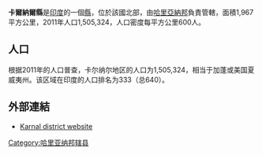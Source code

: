 '''卡爾納爾縣'''是[[印度|印度]]的一個[[縣|縣]]，位於該國北部，由[[哈里亞納邦|哈里亞納邦]]負責管轄，面積1,967平方公里，2011年人口1,505,324，人口密度每平方公里600人。

==人口==
根据2011年的人口普查，卡尔纳尔地区的人口为1,505,324，相当于加蓬或美国夏威夷州。该区域在印度的人口排名为333（总640）。

==外部連結==
* [http://www.karnal.gov.in/ Karnal district website]{{Wayback|url=http://www.karnal.gov.in/ |date=20131202224103 }}

{{coord|29|40|N|76|50|E|region:IN_type:adm2nd_source:GNS-enwiki|display=title}}

{{哈里亚纳邦行政区划小作品}}
[[Category:哈里亚纳邦辖县|Category:哈里亚纳邦辖县]]